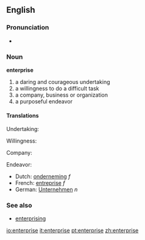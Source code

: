 {{see|Enterprise}}

==English==

===Pronunciation===
*{{audio|en-us-enterprise.ogg|Audio (US)}}

===Noun===
'''enterprise'''

# a daring and courageous undertaking
# a willingness to do a difficult task
# a company, business or organization
# a purposeful endeavor

==== Translations ====
Undertaking:

Willingness:

Company:

Endeavor:

*Dutch: [[onderneming]] ''f''
*French: [[entreprise]] ''f''
*German: [[Unternehmen]] ''n''

=== See also ===
*[[enterprising]]

[[io:enterprise]]
[[it:enterprise]]
[[pt:enterprise]]
[[zh:enterprise]]